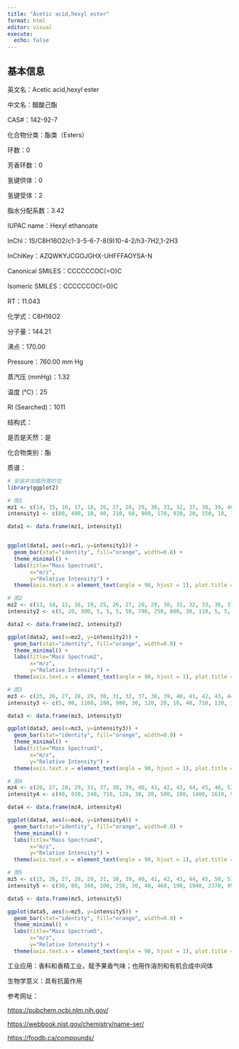 ```yaml
---
title: "Acetic acid,hexyl ester"
format: html
editor: visual
execute: 
  echo: false
---
```


## 基本信息

英文名：Acetic acid,hexyl ester

中文名：醋酸己酯

CAS#：142-92-7

化合物分类：酯类（Esters）

环数：0

芳香环数：0

氢键供体：0

氢键受体：2

脂水分配系数：3.42

IUPAC name：Hexyl ethanoate

InChl：1S/C8H16O2/c1-3-5-6-7-8(9)10-4-2/h3-7H2,1-2H3

InChlKey：AZQWKYJCGOJGHX-UHFFFAOYSA-N

Canonical SMILES：CCCCCCOC(=O)C

Isomeric SMILES：CCCCCCOC(=O)C

RT：11.043

化学式：C8H16O2

分子量：144.21

沸点：170.00

Pressure：760.00 mm Hg

蒸汽压 (mmHg)：1.32

温度 (℃)：25

RI (Searched)：1011

结构式：

是否是天然：是

化合物类别：酯

质谱：

```r
# 安装并加载所需的包
library(ggplot2)

# 图1
mz1 <- c(14, 15, 16, 17, 18, 26, 27, 28, 29, 30, 31, 32, 37, 38, 39, 40, 41, 42, 43, 44, 45, 50, 51, 52, 53, 54, 55, 56, 57, 58, 59, 60, 61, 62, 63, 65, 67, 68, 69, 70, 71, 72, 73, 74, 75, 77, 79, 81, 82, 83, 84, 85, 86, 87, 88, 97, 98, 99, 100, 101, 102, 111, 112, 115, 116)
intensity1 <- c(80, 490, 10, 40, 210, 60, 900, 170, 920, 20, 150, 10, 10, 30, 550, 120, 2010, 2240, 9999, 350, 90, 20, 30, 10, 100, 200, 2920, 5730, 400, 390, 90, 30, 2460, 60, 10, 10, 100, 70, 1690, 170, 110, 60, 1130, 90, 10, 10, 10, 20, 100, 360, 2140, 160, 60, 120, 20, 50, 30, 50, 20, 130, 20, 30, 20, 10, 30)

data1 <- data.frame(mz1, intensity1)


ggplot(data1, aes(x=mz1, y=intensity1)) +
  geom_bar(stat="identity", fill="orange", width=0.8) + 
  theme_minimal() + 
  labs(title="Mass Spectrum1",
       x="m/z",
       y="Relative Intensity") + 
  theme(axis.text.x = element_text(angle = 90, hjust = 1), plot.title = element_text(hjust = 0.5))  

# 图2
mz2 <- c(13, 14, 15, 16, 19, 25, 26, 27, 28, 29, 30, 31, 32, 33, 36, 37, 38, 39, 40, 41, 42, 43, 44, 45, 46, 50, 51, 52, 53, 54, 55, 56, 57, 58, 59, 60, 61, 62, 63, 65, 66, 67, 68, 69, 70, 71, 72, 73, 74, 75, 77, 79, 81, 82, 83, 84, 85, 86, 87, 88, 89, 93, 96, 97, 98, 99, 100, 101, 102, 103, 108, 111, 112, 113, 114, 115, 116, 117, 126, 129, 145)
intensity2 <- c(5, 20, 300, 5, 5, 5, 50, 790, 250, 800, 30, 110, 5, 5, 5, 5, 30, 800, 170, 2320, 2370, 9999, 270, 60, 5, 10, 20, 5, 70, 110, 1510, 3060, 230, 230, 50, 10, 1860, 40, 10, 10, 5, 100, 50, 1620, 100, 110, 40, 830, 30, 10, 5, 5, 5, 50, 210, 1470, 140, 50, 90, 10, 5, 5, 5, 80, 40, 50, 20, 160, 20, 5, 5, 40, 5, 5, 5, 5, 20, 5, 5, 5, 10)

data2 <- data.frame(mz2, intensity2)

ggplot(data2, aes(x=mz2, y=intensity2)) +
  geom_bar(stat="identity", fill="orange", width=0.8) + 
  theme_minimal() + 
  labs(title="Mass Spectrum2",
       x="m/z",
       y="Relative Intensity") + 
  theme(axis.text.x = element_text(angle = 90, hjust = 1), plot.title = element_text(hjust = 0.5))  

# 图3
mz3 <- c(25, 26, 27, 28, 29, 30, 31, 32, 37, 38, 39, 40, 41, 42, 43, 44, 45, 50, 51, 52, 53, 54, 55, 56, 57, 58, 59, 60, 61, 62, 63, 65, 66, 67, 68, 69, 70, 71, 72, 73, 74, 75, 79, 81, 82, 83, 84, 85, 86, 87, 88, 97, 98, 99, 100, 101, 102, 111, 115, 116, 126, 129, 145)
intensity3 <- c(5, 90, 1160, 280, 980, 30, 120, 20, 10, 40, 710, 130, 1970, 1800, 9999, 290, 70, 20, 30, 10, 110, 150, 2140, 4320, 310, 290, 50, 10, 2030, 40, 10, 10, 5, 90, 40, 1410, 90, 100, 30, 760, 30, 10, 5, 5, 60, 230, 1520, 120, 40, 80, 10, 30, 20, 30, 10, 90, 10, 20, 5, 10, 5, 5, 5)

data3 <- data.frame(mz3, intensity3)

ggplot(data3, aes(x=mz3, y=intensity3)) +
  geom_bar(stat="identity", fill="orange", width=0.8) + 
  theme_minimal() + 
  labs(title="Mass Spectrum3",
       x="m/z",
       y="Relative Intensity") + 
  theme(axis.text.x = element_text(angle = 90, hjust = 1), plot.title = element_text(hjust = 0.5)) 

# 图4
mz4 <- c(26, 27, 28, 29, 31, 37, 38, 39, 40, 41, 42, 43, 44, 45, 46, 53, 54, 55, 56, 57, 58, 61, 62, 67, 68, 69, 70, 71, 73, 74, 83, 84, 85, 86, 87, 97, 101)
intensity4 <- c(40, 910, 240, 710, 120, 30, 20, 500, 100, 1400, 1610, 9999, 160, 50, 20, 80, 90, 1800, 3080, 220, 260, 1780, 30, 40, 10, 840, 40, 50, 560, 30, 140, 950, 80, 20, 50, 20, 90)

data4 <- data.frame(mz4, intensity4)

ggplot(data4, aes(x=mz4, y=intensity4)) +
  geom_bar(stat="identity", fill="orange", width=0.8) + 
  theme_minimal() + 
  labs(title="Mass Spectrum4",
       x="m/z",
       y="Relative Intensity") + 
  theme(axis.text.x = element_text(angle = 90, hjust = 1), plot.title = element_text(hjust = 0.5))  

# 图5
mz5 <- c(15, 26, 27, 28, 29, 31, 38, 39, 40, 41, 42, 43, 44, 45, 50, 51, 52, 53, 54, 55, 56, 57, 58, 59, 60, 61, 62, 65, 67, 68, 69, 70, 71, 72, 73, 74, 79, 81, 82, 83, 84, 85, 86, 87, 88, 97, 98, 99, 100, 101, 102, 111, 116, 126)
intensity5 <- c(30, 80, 340, 100, 250, 30, 40, 460, 190, 1940, 2370, 9999, 340, 70, 40, 70, 80, 190, 300, 2930, 5750, 400, 330, 90, 20, 2950, 60, 20, 190, 160, 2830, 210, 190, 90, 1010, 50, 130, 30, 130, 600, 3050, 320, 80, 150, 20, 90, 60, 50, 40, 170, 30, 110, 60, 20)

data5 <- data.frame(mz5, intensity5)

ggplot(data5, aes(x=mz5, y=intensity5)) +
  geom_bar(stat="identity", fill="orange", width=0.8) + 
  theme_minimal() + 
  labs(title="Mass Spectrum5",
       x="m/z",
       y="Relative Intensity") + 
  theme(axis.text.x = element_text(angle = 90, hjust = 1), plot.title = element_text(hjust = 0.5))  
```

工业应用：香料和香精工业，赋予果香气味；也用作溶剂和有机合成中间体

生物学意义：具有抗菌作用

参考网址：

<https://pubchem.ncbi.nlm.nih.gov/>

<https://webbook.nist.gov/chemistry/name-ser/>

<https://foodb.ca/compounds/>
